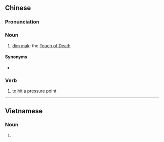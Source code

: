 {{also|点穴}}
==Chinese==
{{zh-forms|s=点穴}}

===Pronunciation===
{{zh-pron
|m=diǎn穴
|c=dim2 jyut6
|mn=tiám-hia̍t
|cat=n
}}

===Noun===
{{zh-noun}}

# [[dim mak]]; the [[Touch of Death]]

====Synonyms====
* {{zh-l|點脈|diǎnmài}}

===Verb===
{{zh-verb}}

# {{qualifier|in martial arts}} to hit a [[pressure point]]

----

==Vietnamese==
{{vi-hantutab}}

===Noun===
{{vi-hantu}}

# {{han tu form of|điểm huyệt|the [[Touch of Death]]}}